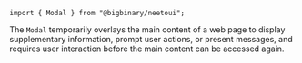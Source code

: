 `import { Modal } from "@bigbinary/neetoui";`

The `Modal` temporarily overlays the main content of a web page to display
supplementary information, prompt user actions, or present messages, and
requires user interaction before the main content can be accessed again.
